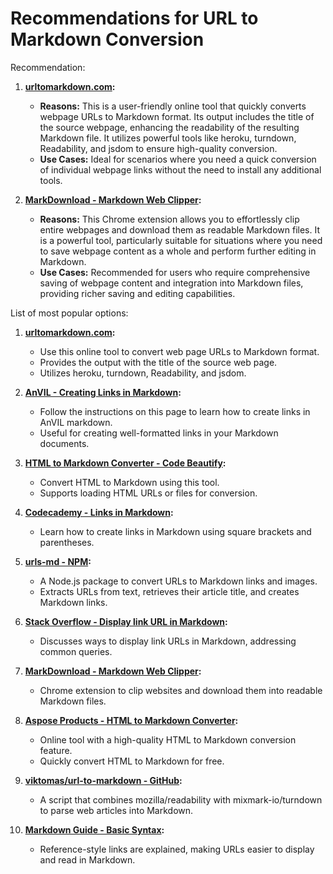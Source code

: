 # Recommendations for URL to Markdown Conversion

Recommendation:

1. **[urltomarkdown.com](https://urltomarkdown.com/):**

   - **Reasons:** This is a user-friendly online tool that quickly converts webpage URLs to Markdown format. Its output includes the title of the source webpage, enhancing the readability of the resulting Markdown file. It utilizes powerful tools like heroku, turndown, Readability, and jsdom to ensure high-quality conversion.
   - **Use Cases:** Ideal for scenarios where you need a quick conversion of individual webpage links without the need to install any additional tools.

2. **[MarkDownload - Markdown Web Clipper](https://chrome.google.com/webstore/detail/markdownload-markdown-web/pcmpcfapbekmbjjkdalcgopdkipoggdi%3Fhl%3Den-GB):**
   - **Reasons:** This Chrome extension allows you to effortlessly clip entire webpages and download them as readable Markdown files. It is a powerful tool, particularly suitable for situations where you need to save webpage content as a whole and perform further editing in Markdown.
   - **Use Cases:** Recommended for users who require comprehensive saving of webpage content and integration into Markdown files, providing richer saving and editing capabilities.

List of most popular options:

1. **[urltomarkdown.com](https://urltomarkdown.com/):**

   - Use this online tool to convert web page URLs to Markdown format.
   - Provides the output with the title of the source web page.
   - Utilizes heroku, turndown, Readability, and jsdom.

2. **[AnVIL - Creating Links in Markdown](https://anvilproject.org/guides/content/creating-links):**

   - Follow the instructions on this page to learn how to create links in AnVIL markdown.
   - Useful for creating well-formatted links in your Markdown documents.

3. **[HTML to Markdown Converter - Code Beautify](https://codebeautify.org/html-to-markdown):**

   - Convert HTML to Markdown using this tool.
   - Supports loading HTML URLs or files for conversion.

4. **[Codecademy - Links in Markdown](https://www.codecademy.com/resources/docs/markdown/links):**

   - Learn how to create links in Markdown using square brackets and parentheses.

5. **[urls-md - NPM](https://www.npmjs.com/package/urls-md):**

   - A Node.js package to convert URLs to Markdown links and images.
   - Extracts URLs from text, retrieves their article title, and creates Markdown links.

6. **[Stack Overflow - Display link URL in Markdown](https://stackoverflow.com/questions/41345160/display-link-url-in-markdown):**

   - Discusses ways to display link URLs in Markdown, addressing common queries.

7. **[MarkDownload - Markdown Web Clipper](https://chrome.google.com/webstore/detail/markdownload-markdown-web/pcmpcfapbekmbjjkdalcgopdkipoggdi%3Fhl%3Den-GB):**

   - Chrome extension to clip websites and download them into readable Markdown files.

8. **[Aspose Products - HTML to Markdown Converter](https://products.aspose.app/html/conversion/html-to-md):**

   - Online tool with a high-quality HTML to Markdown conversion feature.
   - Quickly convert HTML to Markdown for free.

9. **[viktomas/url-to-markdown - GitHub](https://github.com/viktomas/url-to-markdown):**

   - A script that combines mozilla/readability with mixmark-io/turndown to parse web articles into Markdown.

10. **[Markdown Guide - Basic Syntax](https://www.markdownguide.org/basic-syntax/):**
    - Reference-style links are explained, making URLs easier to display and read in Markdown.
